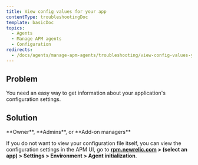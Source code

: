 ```yaml
---
title: View config values for your app
contentType: troubleshootingDoc
template: basicDoc
topics:
  - Agents
  - Manage APM agents
  - Configuration
redirects:
  - /docs/agents/manage-apm-agents/troubleshooting/view-config-values-your-app
---
```


## Problem

You need an easy way to get information about your application's configuration settings.

## Solution

<Callout variant="tip">
  **Owner**, **Admins**, or **Add-on managers**
</Callout>

If you do not want to view your configuration file itself, you can view the configuration settings in the APM UI, go to **[rpm.newrelic.com](https://rpm.newrelic.com) > (select an app) > Settings > Environment > Agent initialization**.
